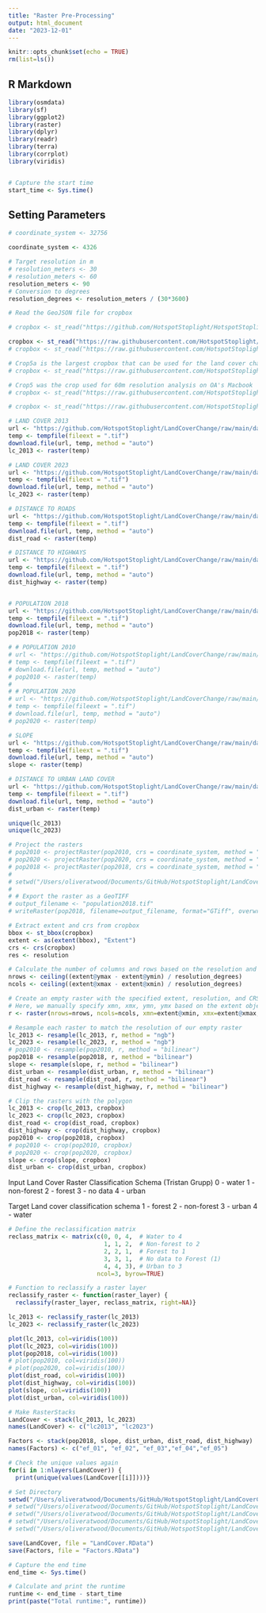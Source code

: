 ```yaml
---
title: "Raster Pre-Processing"
output: html_document
date: "2023-12-01"
---
```


```r
knitr::opts_chunk$set(echo = TRUE)
rm(list=ls())
```

## R Markdown

```r
library(osmdata)
library(sf)
library(ggplot2)
library(raster)
library(dplyr)
library(readr)
library(terra)
library(corrplot)
library(viridis)


# Capture the start time
start_time <- Sys.time()
```

## Setting Parameters
```r
# coordinate_system <- 32756

coordinate_system <- 4326

# Target resolution in m
# resolution_meters <- 30
# resolution_meters <- 60
resolution_meters <- 90
# Conversion to degrees
resolution_degrees <- resolution_meters / (30*3600)

```

```r
# Read the GeoJSON file for cropbox

# cropbox <- st_read("https://github.com/HotspotStoplight/HotspotStoplight/raw/main/CropBoxes/asdf_crop.geojson")

cropbox <- st_read("https://raw.githubusercontent.com/HotspotStoplight/HotspotStoplight/main/CropBoxes/CR_Crop4.geojson")
# cropbox <- st_read("https://raw.githubusercontent.com/HotspotStoplight/HotspotStoplight/main/CropBoxes/CR_Crop5b.geojson")

# Crop5a is the largest cropbox that can be used for the land cover change prediction at 30m resolution on OA's Macbook
# cropbox <- st_read("https://raw.githubusercontent.com/HotspotStoplight/HotspotStoplight/main/CropBoxes/CR_Crop5a.geojson")

# Crop5 was the crop used for 60m resolution analysis on OA's Macbook
# cropbox <- st_read("https://raw.githubusercontent.com/HotspotStoplight/HotspotStoplight/main/CropBoxes/CR_Crop5.geojson")

# cropbox <- st_read("https://raw.githubusercontent.com/HotspotStoplight/HotspotStoplight/main/CropBoxes/CR_Crop6.geojson")

# LAND COVER 2013
url <- "https://github.com/HotspotStoplight/LandCoverChange/raw/main/data/inputs/sanjose2013bespoke.tif"
temp <- tempfile(fileext = ".tif")
download.file(url, temp, method = "auto")
lc_2013 <- raster(temp)

# LAND COVER 2023
url <- "https://github.com/HotspotStoplight/LandCoverChange/raw/main/data/inputs/sanjose2023bespoke.tif"
temp <- tempfile(fileext = ".tif")
download.file(url, temp, method = "auto")
lc_2023 <- raster(temp)

# DISTANCE TO ROADS
url <- "https://github.com/HotspotStoplight/LandCoverChange/raw/main/data/roads_proximity.tif"
temp <- tempfile(fileext = ".tif")
download.file(url, temp, method = "auto")
dist_road <- raster(temp)

# DISTANCE TO HIGHWAYS
url <- "https://github.com/HotspotStoplight/LandCoverChange/raw/main/data/highway_proximity.tif"
temp <- tempfile(fileext = ".tif")
download.file(url, temp, method = "auto")
dist_highway <- raster(temp)


# POPULATION 2018
url <- "https://github.com/HotspotStoplight/LandCoverChange/raw/main/data/inputs/population2018.tif"
temp <- tempfile(fileext = ".tif")
download.file(url, temp, method = "auto")
pop2018 <- raster(temp)

# # POPULATION 2010
# url <- "https://github.com/HotspotStoplight/LandCoverChange/raw/main/data/Pop_2010_Crop4.tif"
# temp <- tempfile(fileext = ".tif")
# download.file(url, temp, method = "auto")
# pop2010 <- raster(temp)
# 
# # POPULATION 2020
# url <- "https://github.com/HotspotStoplight/LandCoverChange/raw/main/data/Pop_2020_Crop4.tif"
# temp <- tempfile(fileext = ".tif")
# download.file(url, temp, method = "auto")
# pop2020 <- raster(temp)

# SLOPE
url <- "https://github.com/HotspotStoplight/LandCoverChange/raw/main/data/Slope.tif"
temp <- tempfile(fileext = ".tif")
download.file(url, temp, method = "auto")
slope <- raster(temp)

# DISTANCE TO URBAN LAND COVER
url <- "https://github.com/HotspotStoplight/LandCoverChange/raw/main/data/dist2urban.tif"
temp <- tempfile(fileext = ".tif")
download.file(url, temp, method = "auto")
dist_urban <- raster(temp)


```
```r
unique(lc_2013)
unique(lc_2023)


```

```r
# Project the rasters
# pop2010 <- projectRaster(pop2010, crs = coordinate_system, method = "bilinear")
# pop2020 <- projectRaster(pop2020, crs = coordinate_system, method = "bilinear")
# pop2018 <- projectRaster(pop2018, crs = coordinate_system, method = "bilinear")
# 
# setwd("/Users/oliveratwood/Documents/GitHub/HotspotStoplight/LandCoverChange/data/inputs/")
# 
# # Export the raster as a GeoTIFF
# output_filename <- "population2018.tif"
# writeRaster(pop2018, filename=output_filename, format="GTiff", overwrite=TRUE)

```

```r
# Extract extent and crs from cropbox
bbox <- st_bbox(cropbox)
extent <- as(extent(bbox), "Extent")
crs <- crs(cropbox)
res <- resolution

# Calculate the number of columns and rows based on the resolution and the extent
nrows <- ceiling((extent@ymax - extent@ymin) / resolution_degrees)
ncols <- ceiling((extent@xmax - extent@xmin) / resolution_degrees)

# Create an empty raster with the specified extent, resolution, and CRS
# Here, we manually specify xmn, xmx, ymn, ymx based on the extent object
r <- raster(nrows=nrows, ncols=ncols, xmn=extent@xmin, xmx=extent@xmax, ymn=extent@ymin, ymx=extent@ymax, crs=crs)

# Resample each raster to match the resolution of our empty raster
lc_2013 <- resample(lc_2013, r, method = "ngb")
lc_2023 <- resample(lc_2023, r, method = "ngb")
# pop2010 <- resample(pop2010, r, method = "bilinear")
pop2018 <- resample(pop2018, r, method = "bilinear")
slope <- resample(slope, r, method = "bilinear")
dist_urban <- resample(dist_urban, r, method = "bilinear")
dist_road <- resample(dist_road, r, method = "bilinear")
dist_highway <- resample(dist_highway, r, method = "bilinear")

```



```r
# Clip the rasters with the polygon
lc_2013 <- crop(lc_2013, cropbox)
lc_2023 <- crop(lc_2023, cropbox)
dist_road <- crop(dist_road, cropbox)
dist_highway <- crop(dist_highway, cropbox)
pop2010 <- crop(pop2018, cropbox)
# pop2010 <- crop(pop2010, cropbox)
# pop2020 <- crop(pop2020, cropbox)
slope <- crop(slope, cropbox)
dist_urban <- crop(dist_urban, cropbox)
```

Input Land Cover Raster Classification Schema (Tristan Grupp)
0 - water 
1 - non-forest
2 - forest
3 - no data
4 - urban

Target Land cover classification schema
1 - forest
2 - non-forest
3 - urban
4 - water

```r
# Define the reclassification matrix
reclass_matrix <- matrix(c(0, 0, 4,  # Water to 4
                           1, 1, 2,  # Non-forest to 2
                           2, 2, 1,  # Forest to 1
                           3, 3, 1,  # No data to Forest (1)
                           4, 4, 3), # Urban to 3
                         ncol=3, byrow=TRUE)

# Function to reclassify a raster layer
reclassify_raster <- function(raster_layer) {
  reclassify(raster_layer, reclass_matrix, right=NA)}

lc_2013 <- reclassify_raster(lc_2013)
lc_2023 <- reclassify_raster(lc_2023)
```

```r
plot(lc_2013, col=viridis(100))
plot(lc_2023, col=viridis(100))
plot(pop2018, col=viridis(100))
# plot(pop2010, col=viridis(100))
# plot(pop2020, col=viridis(100))
plot(dist_road, col=viridis(100))
plot(dist_highway, col=viridis(100))
plot(slope, col=viridis(100))
plot(dist_urban, col=viridis(100))

```

```r
# Make RasterStacks
LandCover <- stack(lc_2013, lc_2023)
names(LandCover) <- c("lc2013", "lc2023")

Factors <- stack(pop2018, slope, dist_urban, dist_road, dist_highway)
names(Factors) <- c("ef_01", "ef_02", "ef_03","ef_04","ef_05")

# Check the unique values again
for(i in 1:nlayers(LandCover)) {
  print(unique(values(LandCover[[i]])))}
```

```r
# Set Directory
setwd("/Users/oliveratwood/Documents/GitHub/HotspotStoplight/LandCoverChange/data/inputs/cropped/crop4_90m")
# setwd("/Users/oliveratwood/Documents/GitHub/HotspotStoplight/LandCoverChange/data/inputs/cropped/crop5_60m")
# setwd("/Users/oliveratwood/Documents/GitHub/HotspotStoplight/LandCoverChange/data/inputs/cropped/crop5a_30m")
# setwd("/Users/oliveratwood/Documents/GitHub/HotspotStoplight/LandCoverChange/data/inputs/cropped/crop_asdf_60m")
# setwd("/Users/oliveratwood/Documents/GitHub/HotspotStoplight/LandCoverChange/data/inputs/cropped/crop6_30m")

save(LandCover, file = "LandCover.RData")
save(Factors, file = "Factors.RData")

```


```r
# Capture the end time
end_time <- Sys.time()

# Calculate and print the runtime
runtime <- end_time - start_time
print(paste("Total runtime:", runtime))
```

